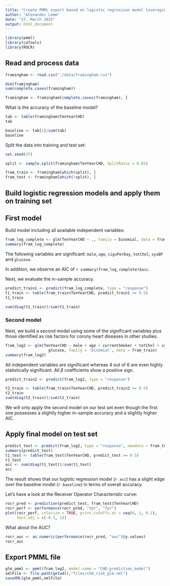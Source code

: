```yaml
---
title: "Create PMML export based on logistic regression model leveraging Framingham heart study data"
author: "Alexander Lemm"
date: "27. March 2015"
output: html_document
---
```


```r

library(pmml)
library(caTools)
library(ROCR)

```



## Read and process data 

```r

framingham <- read.csv("./data/framingham.csv")

dim(framingham)
sum(complete.cases(framingham))

framingham <- framingham[complete.cases(framingham), ]

```

What is the accuracy of the baseline model?

```r

tab <- table(framingham$TenYearCHD)
tab

baseline <- tab[1]/sum(tab)
baseline

```

Split the data into training and test set:

```r

set.seed(37)

split <- sample.split(framingham$TenYearCHD, SplitRatio = 0.65)

fram_train <- framingham[which(split), ]
fram_test <- framingham[which(!split), ]

```



## Build logistic regression models and apply them on training set 

## First model

Build model including all available independent variables:

```r
fram_log_complete <- glm(TenYearCHD ~ ., family = binomial, data = fram_train)
summary(fram_log_complete)

```

The following variables are significant: `male`, `age`, `cigsPerDay`, `totChol`,
`sysBP` and `glucose`.

In addition, we observe an AIC of `r summary(fram_log_complete)$aic`.


Next, we evaluate the in-sample accuracy.

```r

predict_train1 <- predict(fram_log_complete, type = "response")
t1_train <- table(fram_train$TenYearCHD, predict_train1 >= 0.5)
t1_train

sum(diag(t1_train))/sum(t1_train)

```

### Second model

Next, we build a second model using some of the significant variables plus those identified as risk factors for corony heart diseases in other studies.

```r

fram_log2 <- glm(TenYearCHD ~ male + age + currentSmoker + totChol + sysBP +
                   glucose, family = 'binomial', data = fram_train)
summary(fram_log2)

```

All independent variables are significant  whereas 4 out of 6 are even highly statistically significant. All $\beta$ coefficients show a positive sign.

```r

predict_train2 <- predict(fram_log2, type = "response")

t2_train <- table(fram_train$TenYearCHD, predict_train2 >= 0.5)
t2_train
sum(diag(t2_train))/sum(t2_train)

```

We will only apply the second model on our test set even though the first one possesses a slightly higher in-sample accuracy and a slightly higher AIC.


## Apply final model on test set 

```r

predict_test <- predict(fram_log2, type = "response", newdata = fram_test)
summary(predict_test)
t1_test <- table(fram_test$TenYearCHD, predict_test >= 0.5)
t1_test
acc <- sum(diag(t1_test))/sum(t1_test)
acc

```

The result shows that our logistic regression model (`r acc`) has a slight edge over the baseline model (`r baseline`) in terms of overall accuracy. 

Let's have a look at the Receiver Operator Characteristic curve:

```r

rocr_pred <- prediction(predict_test, fram_test$TenYearCHD)
rocr_perf <- performance(rocr_pred, "tpr", "fpr")
plot(rocr_perf, colorize = TRUE, print.cutoffs.at = seq(0, 1, 0.1), 
     text.adj = c(-0.1, 1))


```

What about the AUC?

```r

rocr_auc <- as.numeric(performance(rocr_pred, "auc")@y.values)
rocr_auc

```


## Export PMML file

```r

glm_pmml <- pmml(fram_log2, model.name = "CHD_prediction_model")
xmlFile <- file.path(getwd(),"files/chd_risk_glm.xml")
saveXML(glm_pmml,xmlFile)

```


